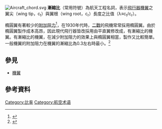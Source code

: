 {{noteTA
|1=zh-hans:航天;zh-hant:航太;}}
[[File:Aircraft_chord.svg|thumb]]
'''漸縮比'''（常用符號{{lang|el|λ}}）為航天工程名詞，表示[[飛行器|飛行器]][[機翼|機翼]]之翼尖（wing tip，c<sub>t</sub>）與翼根（wing root，c<sub>r</sub>）長度之比值（λ≡c<sub>t</sub>/c<sub>r</sub>）。

橢圓翼有著較少的[[附加阻力|附加阻力]]<ref name="foa">{{cite book|
author=Jonh Anderson|
authorlink= |
coauthors=|
title=Fundamentals of Aerodynamics，4th. Edition|
year=2005|
publisher=McGRAW-Hill|
location=New York|
isbn=0071254080}}<!--P.417下--></ref>，在1930年代時，[[二戰|二戰]]的飛機常常採用橢圓翼。由於橢圓翼製作成本高昂，因此現代飛行器皆改採用由平直翼修改成，有漸縮比的機翼。有漸縮比的機翼，在減少附加阻力的效果上與橢圓翼相當，製作又比較簡單。一般機翼的附加阻力在機翼的漸縮比為0.3左右時最小。<ref name="aod">{{cite book|
author=Jonh Anderson|
authorlink=|
coauthors=|
title=Aircraft Performance and Design|
year=1999|
publisher=McGRAW-Hill|
location=New York|
isbn=0071160108}}<!--P.110,fig2.39,P.423--></ref>

==參見==
*[[機翼|機翼]]

==參考資料==
{{reflist}}

{{航空小作品}}

{{飞机结构}}
[[Category:比率|Category:比率]]
[[Category:航空术语|Category:航空术语]]